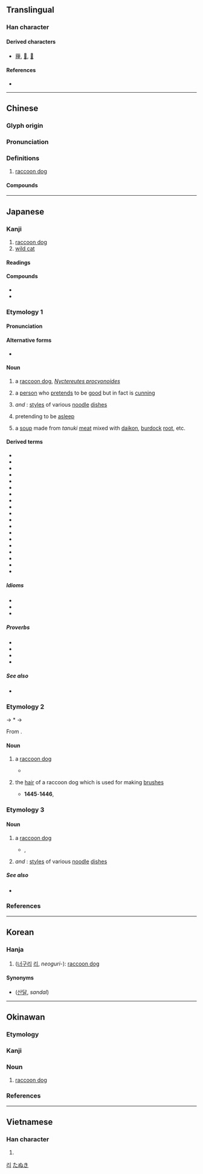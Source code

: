 {{also|貍}}
{{character info/new}}
==Translingual==

===Han character===
{{Han char|rn=94|rad=犬|as=07|sn=10|four=46214|canj=KHWG|ids=⿰犭里}}

====Derived characters====
* [[䔆]], [[𩮞]], [[𢟆]]

====References====
* {{Han ref|kx=0711.290|dkj=20427|dj=1123.270|hdz=21348.110|uh=72F8|ud=29432|bh=AF57|bd=44887}}

----

==Chinese==
{{zh-forms}}

===Glyph origin===
{{Han etym}}

===Pronunciation===
{{zh-pron
|m=lí
|c=lei4
|j=li1
|md=lì
|mn=lî
|w=3li
|x=li2
|mc=y
|oc=y
|cat=n
}}

===Definitions===
{{zh-hanzi}}

# [[raccoon dog]]

====Compounds====
{{zh-der|以狸餌鼠|果子狸|河狸|海狸|海狸鼠|狐狸|狐狸尾巴|狐狸狗|狐狸精|狸子|狸狌|狸藻|狸貓|發屋求狸|老狐狸|花狸狐哨|花面狸|野狐狸}}

{{zh-cat|Canids}}

----

==Japanese==

===Kanji===
{{ja-kanji|grade=|rs=犬07}}

# [[raccoon dog]]
# [[wild cat]]

====Readings====
{{ja-readings
|goon=り
|kanon=り
|kun=たぬき-
}}

====Compounds====
* {{ja-r|海%狸|かい%り}}
* {{ja-r|狐狸|こり}}

===Etymology 1===
{{wp|lang=ja|タヌキ}}
{{wp|Raccoon dog}}
{{ja-kanjitab|yomi=k|たぬき}}
{{rfe|lang=ja}}

====Pronunciation====
{{ja-pron|y=k|たぬき|acc=1|acc_ref=DJR,NHK}}

====Alternative forms====
* {{ja-l|貍}}

====Noun====
{{ja-noun|たぬき|タヌキ}}

# a [[raccoon dog]], ''[[Nyctereutes procyonoides]]''
#: {{hyper|ja|犬|tr=inu}}
# {{lb|ja|sort=たぬき|figurative}} a [[person]] who [[pretend]]s to be [[good]] but in fact is [[cunning]] 
# {{short for|狸饂飩|tr=tanuki-udon|lang=ja|dot=}} ''and'' {{m|ja|狸蕎麦|tr=''tanuki-soba''}}: [[style]]s of various [[noodle]] [[dish]]es
# {{lb|ja|sort=たぬき|rare}} {{short for|狸寝入り|tr=tanuki neiri|lang=ja|dot=:}} pretending to be [[asleep]]
# {{lb|ja|rare|obsolete}} {{short for|狸汁|tr=tanukijiru|lang=ja|dot=:}} a [[soup]] made from ''tanuki'' [[meat]] mixed with [[daikon]], [[burdock]] [[root]], etc.

====Derived terms====
{{der-top3}}
* {{ja-r|岩%狸|いわ%だぬき}}
* {{ja-r|海%狸|うみ%だぬき}}
* {{ja-r|隠%狸|^かくし%だぬき}}
* {{ja-r|狐と狸|きつね と たぬき}}
* {{ja-r|狸%饂飩|たぬき%-うどん}}
* {{ja-r|狸 親父|たぬき おやじ}}
* {{ja-r|狸%顔|たぬき%がお}}
* {{ja-r|狸 小路|^たぬき ^こうじ}}
* {{ja-r|狸%汁|たぬき%-じる}}
* {{ja-r|狸%蕎麦|たぬき%-そば}}
* {{ja-r|狸 寝入り|たぬき ねいり}}
* {{ja-r|狸%囃%子|たぬき%ばや%し}}
* {{ja-r|狸%笛|たぬき%ぶえ}}
* {{ja-r|狸%掘り|たぬき%ぼり}}
* {{ja-r|狸%豆|たぬき%まめ}}
* {{ja-r|狸%藻|たぬき%も}}
* {{ja-r|古%狸|ふる%だぬき}}
* {{ja-r|本%土 狸|ホン%ド タヌキ}}
* {{ja-r|豆%狸|まめ%だぬき}}
{{der-bottom}}

=====Idioms=====
* {{ja-r|狸の睾丸%八%畳%敷|たぬき の きんたま% はち%じょう%じき}}
* {{ja-r|同じ穴の狸|おなじ あな の たぬき}}
* {{ja-r|取らぬ狸の皮%算用|とらぬ たぬき の かわ%ざんよう}}

=====Proverbs=====
* {{ja-r|狸の燭%台|たぬき の しょく%だい}}
* {{ja-r|狸の腹%鼓|たぬき の はら%つづみ}}
* {{ja-r|狐と狸の化かし合い|きつね と たぬき の ばかし あい}}
* {{ja-r|豺狼路に当たれり，安んぞ狐狸を問わん|さいろう みち に あたれり，いずくんぞ こり を とわん}}

=====See also=====
* {{ja-r|洗%熊|アライ%グマ|[[raccoon]]}}

===Etymology 2===
{{ja-kanjitab|yomi=i|たたけ}}
{{IPAfont|⟨tatake<sub>2</sub>⟩}} → *{{IPAchar|/tatakəɨ/}} → {{IPAchar|/tatake/}}

From {{inh|ja|ojp|sort=たたけ|-}}.

====Noun====
{{ja-noun|たたけ|たたげ}}

#{{lb|ja|sort=たたけ|archaic|obsolete}} a [[raccoon dog]]
#* {{RQ:Shin'yaku Kegonkyō Ongi Shiki}}
#*: {{ux|ja|猫'''狸''' [...] ニ又漢云野貍、倭言上尼古、下'''多〻既'''|Cat and '''raccoon dog''', [...] both of them are called {{m|ja||野貍|tr=yari}} in Chinese; the former is called {{m|ja|猫|尼古|tr={{IPAfont|⟨neko<sub>1</sub>⟩}} → neko}} while the latter is called {{m|ja||'''多〻既'''|tr={{IPAfont|⟨tatake<sub>2</sub>⟩}} → '''tatake'''}} in Japanese.}}
# {{lb|ja|archaic|obsolete}} the [[hair]] of a raccoon dog which is used for making [[brush]]es
#* '''1445'''-'''1446''', ''{{w|lang=ja|あい嚢鈔|Ainōshō}}''
#*: {{ja-x|'''タゝゲ'''ノ筆ナンド云。'''タゝ毛'''トハ。タヌキノ毛歟。狸ノ字ヲ。'''タゝゲ'''トヨム|'''タゝゲ''' ノ フデ ナンド イフ。 '''タゝゲ''' トハ。 タヌキ ノ ケ カ。 タヌキ ノ ジ ヲ。 '''タゝゲ''' ト ヨム|rom='''Tatage''' no fude nando iu. '''Tatage''' to wa, tanuki no ke ka. Tanuki no ji o, '''tatage''' to yomu|This is a so-called brush [made] of ''tatage''. ''Tatage'' [spelled by the character {{ja-l||毛}} meaning "hair"] might mean the hair of a raccoon dog. The {{ja-l||狸}} character for "raccoon dog" is read as ''tatage''.}}

===Etymology 3===
{{ja-kanjitab|yomi=i|たのき}}

{{rfe|ja}}

====Noun====
{{ja-noun|たのき}}

# {{lb|ja|dated|dialectal|Western Japan|mainly|Kansai|}} a [[raccoon dog]]
#* {{circa2|'''1529'''|short=1}}, ''{{w|lang=ja|蒙求抄|Mōgyūshō}}''
#*: {{ja-x|ししや'''たのき'''の様な人でをり候ぞ|しし や '''たのき''' の やう な ひと で をり さうらう ぞ|rom=Shishi ya '''tanoki''' no yō na hito de ori sōrō zo|His personality is like a deer or '''raccoon dog''', sir.}}
# {{lb|ja|dated|dialectal|Kansai}} {{short for|lang=ja|狸饂飩|tr=tanoki-udon|nodot=1}} ''and'' {{m|ja|狸蕎麦|tr=tanoki-soba}}: [[style]]s of various [[noodle]] [[dish]]es

=====See also=====
* {{ja-r|狐|けつね}}

===References===
<references/>

{{topics|ja|Canids|sort=たぬき}}

----

==Korean==

===Hanja===
{{ko-hanja|hangeul=[[리]]>[[이]]|eumhun=|rv=ri>i|mr=ri>i|y=li>i}}

# ([[너구리]] [[리]], ''neoguri-''): [[raccoon dog]]

====Synonyms====
* {{l|ko|山獺}} ([[산달]], ''sandal'')

[[Category:Hanja readings|리]]

----

==Okinawan==

===Etymology===
{{ryu-OG|63|たぬき}}

===Kanji===
{{head|ryu|kanji|hiragana|たぬき|romaji|tanuki}}

===Noun===
{{head|ryu|noun|hiragana|たぬき|romaji|tanuki}}

# [[raccoon dog]]

===References===
<references/>

[[Category:ryu:Canids|たぬき]]

----

==Vietnamese==

===Han character===
{{vi-hantu|li|rs=犬07}}

# {{defn|lang=vi|sort=犬07}}
